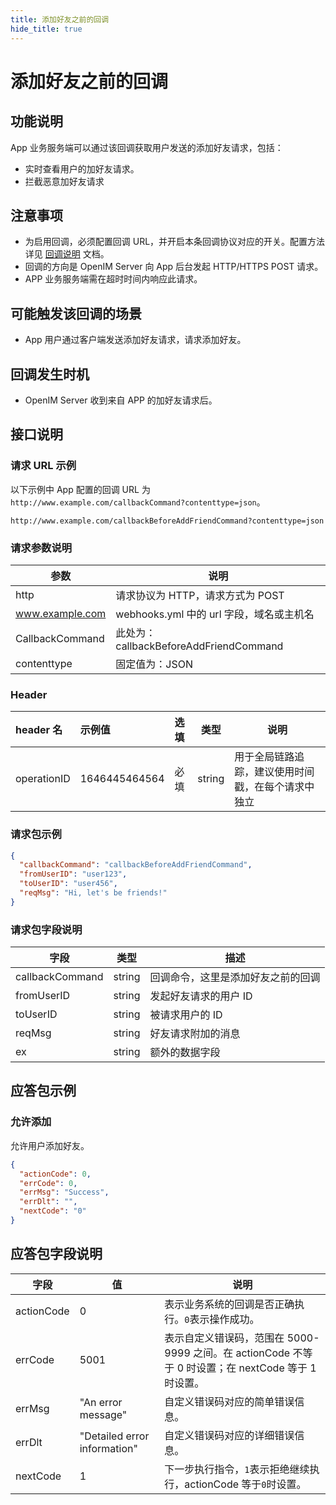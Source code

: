 ```yaml
---
title: 添加好友之前的回调
hide_title: true
---
```


# 添加好友之前的回调

## 功能说明

App 业务服务端可以通过该回调获取用户发送的添加好友请求，包括：

- 实时查看用户的加好友请求。
- 拦截恶意加好友请求

## 注意事项

- 为启用回调，必须配置回调 URL，并开启本条回调协议对应的开关。配置方法详见 [回调说明](../introduction) 文档。
- 回调的方向是 OpenIM Server 向 App 后台发起 HTTP/HTTPS POST 请求。
- APP 业务服务端需在超时时间内响应此请求。

## 可能触发该回调的场景

- App 用户通过客户端发送添加好友请求，请求添加好友。

## 回调发生时机

- OpenIM Server 收到来自 APP 的加好友请求后。

## 接口说明

### 请求 URL 示例

以下示例中 App 配置的回调 URL 为 `http://www.example.com/callbackCommand?contenttype=json`。

```plaintext
http://www.example.com/callbackBeforeAddFriendCommand?contenttype=json
```

### 请求参数说明

| 参数            | 说明                                              |
| --------------- | ------------------------------------------------- |
| http            | 请求协议为 HTTP，请求方式为 POST                  |
| www.example.com | webhooks.yml 中的 url 字段，域名或主机名 |
| CallbackCommand | 此处为：callbackBeforeAddFriendCommand            |
| contenttype     | 固定值为：JSON                                    |

### Header

| header 名   | 示例值        | 选填 | 类型   | 说明                         |
| :---------- | :------------ | :--- | ------ | ---------------------------- |
| operationID | 1646445464564 | 必填 | string | 用于全局链路追踪，建议使用时间戳，在每个请求中独立 |

### 请求包示例

```json
{
  "callbackCommand": "callbackBeforeAddFriendCommand",
  "fromUserID": "user123",
  "toUserID": "user456",
  "reqMsg": "Hi, let's be friends!"
}
```

### 请求包字段说明

| 字段            | 类型   | 描述                               |
| --------------- | ------ | ---------------------------------- |
| callbackCommand | string | 回调命令，这里是添加好友之前的回调 |
| fromUserID      | string | 发起好友请求的用户 ID              |
| toUserID        | string | 被请求用户的 ID                    |
| reqMsg          | string | 好友请求附加的消息                 |
| ex              | string | 额外的数据字段                     |

## 应答包示例

### 允许添加

允许用户添加好友。

```json
{
  "actionCode": 0,
  "errCode": 0,
  "errMsg": "Success",
  "errDlt": "",
  "nextCode": "0"
}
```

## 应答包字段说明

| 字段       | 值                           | 说明                                                                                                |
| ---------- | ---------------------------- | --------------------------------------------------------------------------------------------------- |
| actionCode | 0                            | 表示业务系统的回调是否正确执行。`0`表示操作成功。                                                   |
| errCode    | 5001                         | 表示自定义错误码，范围在 5000-9999 之间。在 actionCode 不等于 0 时设置；在 nextCode 等于 1 时设置。 |
| errMsg     | "An error message"           | 自定义错误码对应的简单错误信息。                                                                    |
| errDlt     | "Detailed error information" | 自定义错误码对应的详细错误信息。                                                                    |
| nextCode   | 1                            | 下一步执行指令，`1`表示拒绝继续执行，actionCode 等于`0`时设置。                                     |
